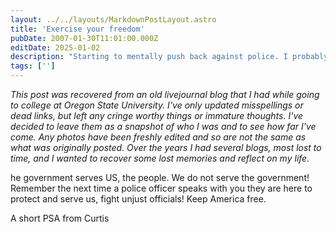 ```yaml
---
layout: ../../layouts/MarkdownPostLayout.astro
title: 'Exercise your freedom'
pubDate: 2007-01-30T11:01:00.000Z
editDate: 2025-01-02
description: "Starting to mentally push back against police. I probably had smoked too much cannabis."
tags: ['']
---
```



_This post was recovered from an old livejournal blog that I had while going to college at Oregon State University. I've only updated misspellings or dead links, but left any cringe worthy things or immature thoughts. I've decided to leave them as a snapshot of who I was and to see how far I've come. Any photos have been freshly edited and so are not the same as what was originally posted. Over the years I had several blogs, most lost to time, and I wanted to recover some lost memories and reflect on my life._

<DropCap letter='T' />
he government serves US, the people. We do not serve the government! Remember the next time a police officer speaks with you they are here to protect and serve us, fight unjust officials! Keep America free.

A short PSA from Curtis